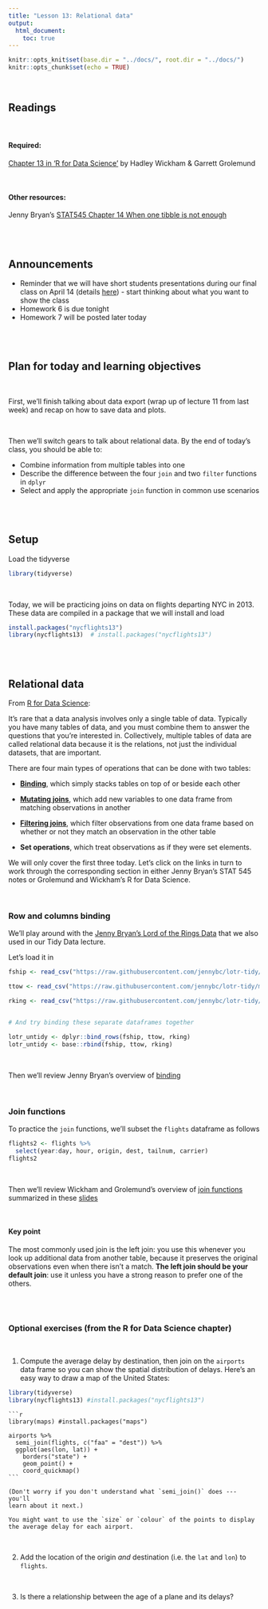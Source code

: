 ```yaml
---
title: "Lesson 13: Relational data"
output: 
  html_document: 
    toc: true
---
```


```r
knitr::opts_knit$set(base.dir = "../docs/", root.dir = "../docs/")
knitr::opts_chunk$set(echo = TRUE)
```

<br>

## Readings

<br>

#### Required:
[Chapter 13 in 'R for Data Science'](https://r4ds.had.co.nz/relational-data.html) by Hadley Wickham & Garrett Grolemund

<br>

#### Other resources:
Jenny Bryan's [STAT545 Chapter 14 When one tibble is not enough](https://stat545.com/multiple-tibbles.html)

<br>
<br>


## Announcements

* Reminder that we will have short students presentations during our final class on April 14 (details [here](https://github.com/nt246/NTRES-6100-data-science/blob/main/misc/student_presentations.md)) - start thinking about what you want to show the class
* Homework 6 is due tonight
* Homework 7 will be posted later today


<br>
<br>

## Plan for today and learning objectives

<br>

First, we'll finish talking about data export (wrap up of lecture 11 from last week) and recap on how to save data and plots.

<br>

Then we'll switch gears to talk about relational data. By the end of today's class, you should be able to:

* Combine information from multiple tables into one
* Describe the difference between the four `join` and two `filter` functions in `dplyr`
* Select and apply the appropriate `join` function in common use scenarios

<br>
<br>

## Setup

Load the tidyverse
```r
library(tidyverse)

```

<br>

Today, we will be practicing joins on data on flights departing NYC in 2013. These data are compiled in a package that we will install and load
```r

install.packages("nycflights13")
library(nycflights13)  # install.packages("nycflights13")

```

<br>
<br>

## Relational data
From [R for Data Science](https://r4ds.had.co.nz/relational-data.html#nycflights13-relational):

It’s rare that a data analysis involves only a single table of data. Typically you have many tables of data, and you must combine them to answer the questions that you’re interested in. Collectively, multiple tables of data are called relational data because it is the relations, not just the individual datasets, that are important.

There are four main types of operations that can be done with two tables:

* [**Binding**](https://stat545.com/multiple-tibbles.html#typology-of-data-combination-tasks), which simply stacks tables on top of or beside each other

* [**Mutating joins**](https://r4ds.had.co.nz/relational-data.html#mutating-joins), which add new variables to one data frame from matching observations in another

* [**Filtering joins**](https://r4ds.had.co.nz/relational-data.html#filtering-joins), which filter observations from one data frame based on whether or not they match an observation in the other table

* **Set operations**, which treat observations as if they were set elements.

We will only cover the first three today. Let's click on the links in turn to work through the corresponding section in either Jenny Bryan's STAT 545 notes or Grolemund and Wickham's R for Data Science.


<br>


### Row and columns binding

We'll play around with the [Jenny Bryan's Lord of the Rings Data](https://github.com/jennybc/lotr-tidy/blob/master/01-intro.md) that we also used in our Tidy Data lecture.

Let's load it in

```r

fship <- read_csv("https://raw.githubusercontent.com/jennybc/lotr-tidy/master/data/The_Fellowship_Of_The_Ring.csv")

ttow <- read_csv("https://raw.githubusercontent.com/jennybc/lotr-tidy/master/data/The_Two_Towers.csv")

rking <- read_csv("https://raw.githubusercontent.com/jennybc/lotr-tidy/master/data/The_Return_Of_The_King.csv")


# And try binding these separate dataframes together

lotr_untidy <- dplyr::bind_rows(fship, ttow, rking)
lotr_untidy <- base::rbind(fship, ttow, rking)

```

<br>

Then we'll review Jenny Bryan's overview of [binding](https://stat545.com/multiple-tibbles.html#typology-of-data-combination-tasks)

<br>

### Join functions

To practice the `join` functions, we'll subset the `flights` dataframe as follows

```r

flights2 <- flights %>% 
  select(year:day, hour, origin, dest, tailnum, carrier)
flights2

```

<br>

Then we'll review Wickham and Grolemund's overview of [join functions](https://r4ds.had.co.nz/relational-data.html#filtering-joins) summarized in these [slides](https://github.com/nt246/NTRES-6100-data-science/blob/main/slides/Slides_lesson13_relational_data.pdf)

<br>

#### Key point

The most commonly used join is the left join: you use this whenever you look up additional data from another table, because it preserves the original observations even when there isn’t a match. **The left join should be your default join**: use it unless you have a strong reason to prefer one of the others.


<br>
<br>

### Optional exercises (from the R for Data Science chapter)

<br>

1.  Compute the average delay by destination, then join on the `airports`
    data frame so you can show the spatial distribution of delays. Here's an
    easy way to draw a map of the United States:

```r
library(tidyverse)
library(nycflights13) #install.packages("nycflights13")
```

    ```r
    library(maps) #install.packages("maps")

    airports %>%
      semi_join(flights, c("faa" = "dest")) %>%
      ggplot(aes(lon, lat)) +
        borders("state") +
        geom_point() +
        coord_quickmap()
    ```

    (Don't worry if you don't understand what `semi_join()` does --- you'll
    learn about it next.)

    You might want to use the `size` or `colour` of the points to display
    the average delay for each airport.

<br>

2.  Add the location of the origin _and_ destination (i.e. the `lat` and `lon`)
    to `flights`.

<br>

3.  Is there a relationship between the age of a plane and its delays?







